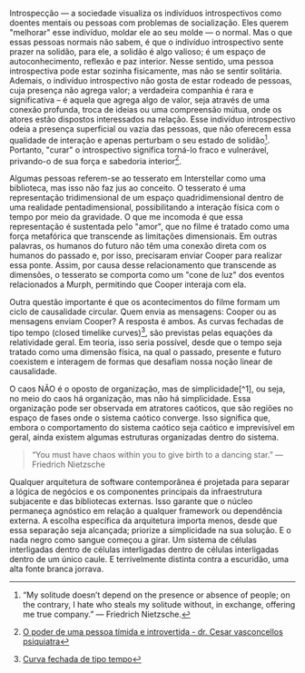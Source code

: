 <Micro title="Introspecção" date="2024-10-13">

Introspecção — a sociedade visualiza os indivíduos introspectivos como doentes mentais ou pessoas com problemas de socialização. Eles querem "melhorar" esse indivíduo, moldar ele ao seu molde — o normal. Mas o que essas pessoas normais não sabem, é que o indivíduo introspectivo sente prazer na solidão, para ele, a solidão é algo valioso; é um espaço de autoconhecimento, reflexão e paz interior. Nesse sentido, uma pessoa introspectiva pode estar sozinha fisicamente, mas não se sentir solitária. Ademais, o indivíduo introspectivo não gosta de estar rodeado de pessoas, cuja presença não agrega valor; a verdadeira companhia é rara e significativa – é aquela que agrega algo de valor, seja através de uma conexão profunda, troca de ideias ou uma compreensão mútua, onde os atores estão dispostos interessados na relação. Esse indivíduo introspectivo odeia a presença superficial ou vazia das pessoas, que não oferecem essa qualidade de interação e apenas perturbam o seu estado de solidão[^3]. Portanto, "curar" o introspectivo significa torná-lo fraco e vulnerável, privando-o de sua força e sabedoria interior[^4].

[^3]: “My solitude doesn’t depend on the presence or absence of people; on the contrary, I hate who steals my solitude without, in exchange, offering me true company.” ― Friedrich Nietzsche.

[^4]: [O poder de uma pessoa tímida e introvertida - dr. Cesar vasconcellos psiquiatra](https://www.youtube.com/watch?v=qjD7_5J_tkw)
</Micro>

<Micro title="Gravidade — Interstellar" date="2024-09-12">

Algumas pessoas referem-se ao tesserato em Interstellar como uma biblioteca, mas isso não faz jus ao conceito. O tesserato é uma representação tridimensional de um espaço quadridimensional dentro de uma realidade pentadimensional, possibilitando a interação física com o tempo por meio da gravidade. O que me incomoda é que essa representação é sustentada pelo "amor", que no filme é tratado como uma força metafórica que transcende as limitações dimensionais. Em outras palavras, os humanos do futuro não têm uma conexão direta com os humanos do passado e, por isso, precisaram enviar Cooper para realizar essa ponte. Assim, por causa desse relacionamento que transcende as dimensões, o tesserato se comporta como um "cone de luz" dos eventos relacionados a Murph, permitindo que Cooper interaja com ela.

Outra questão importante é que os acontecimentos do filme formam um ciclo de causalidade circular. Quem envia as mensagens: Cooper ou as mensagens enviam Cooper? A resposta é ambos. As curvas fechadas de tipo tempo (closed timelike curves)[^2], são previstas pelas equações da relatividade geral. Em teoria, isso seria possível, desde que o tempo seja tratado como uma dimensão física, na qual o passado, presente e futuro coexistem e interagem de formas que desafiam nossa noção linear de causalidade.

[^2]: [Curva fechada de tipo tempo](https://www.wikiwand.com/pt/articles/Curva_fechada_de_tipo_tempo)
</Micro>

<Micro title="Teoria do Caos" date="2024-07-24">
O caos NÃO é o oposto de organização, mas de simplicidade[^1], ou seja, no meio do caos há organização, mas não há simplicidade. Essa organização pode ser observada em atratores caóticos, que são regiões no espaço de fases onde o sistema caótico converge. Isso significa que, embora o comportamento do sistema caótico seja caótico e imprevisível em geral, ainda existem algumas estruturas organizadas dentro do sistema.

> “You must have chaos within you to give birth to a dancing star.” — Friedrich Nietzsche
[^1]: [O Efeito Borboleta Explicado: A Beleza do Caos](https://www.youtube.com/watch?v=rmxXe44po0s)
</Micro>

<Micro title="A Arquitetura Simples" date="2024-08-26">
Qualquer arquitetura de software contemporânea é projetada para separar a lógica de negócios e os componentes principais da infraestrutura subjacente e das bibliotecas externas. Isso garante que o núcleo permaneça agnóstico em relação a qualquer framework ou dependência externa. A escolha específica da arquitetura importa menos, desde que essa separação seja alcançada; priorize a simplicidade na sua solução.
</Micro>

<Micro title="K" date="2024-07-18">
E o nada negro como sangue começou a girar. Um sistema de células interligadas dentro de células interligadas dentro de células interligadas dentro de um único caule. E terrivelmente distinta contra a escuridão, uma alta fonte branca jorrava.
</Micro>
